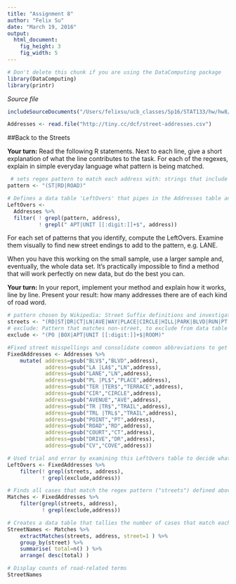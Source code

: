 ```yaml
---
title: "Assignment 8"
author: "Felix Su"
date: "March 19, 2016"
output: 
  html_document:
    fig_height: 3
    fig_width: 5
---
```

<!-- Don't edit in between this line and the one below -->
```r
# Don't delete this chunk if you are using the DataComputing package
library(DataComputing)
library(printr)
```
*Source file* 
```r
includeSourceDocuments("/Users/felixsu/ucb_classes/Sp16/STAT133/hw/hw8/Assignment-8-Su.Rmd")
```
<!-- Don't edit the material above this line -->

```r
Addresses <- read.file("http://tiny.cc/dcf/street-addresses.csv")
```

##Back to the Streets

**Your turn:** Read the following R statements. Next to each line, give a short explanation of what the line contributes to the task. For each of the regexes, explain in simple everyday language what pattern is being matched.
```r
 # sets regex pattern to match each address with: strings that include ST, RD, or ROAD
pattern <- "(ST|RD|ROAD)"

# Defines a data table 'LeftOvers' that pipes in the Addresses table and returns only cases that do not include ST, RD, or ROAD and do not match the new regex ('APT' or 'UNIT' followed by a space and some digits)
LeftOvers <- 
  Addresses %>% 
  filter( ! grepl(pattern, address),
          ! grepl(" APT|UNIT [[:digit:]]+$", address)) 
```

For each set of patterns that you identify, compute the LeftOvers. Examine them visually to find new street endings to add to the pattern, e.g. LANE.

When you have this working on the small sample, use a larger sample and, eventually, the whole data set. It’s practically impossible to find a method that will work perfectly on new data, but do the best you can.

**Your turn:** In your report, implement your method and explain how it works, line by line. Present your result: how many addresses there are of each kind of road word.
```r
# pattern chosen by Wikipedia: Street Suffix definitions and investigation of 'LeftOvers' table
streets <- "(RD|ST|DR|CT|LN|AVE|WAY|PLACE|CIRCLE|HILL|PARK|BLVD|RUN|PT|PKWY|TRAIL|ALLEY|COVE|TERRACE|LOOP|MANOR|FERRY|WOODS|HWY$|PATH|HEIGHTS|SQUARE|WYND)"
# exclude: Pattern that matches non-street, to exclude from data table
exclude <- "(PO |BOX|APT|UNIT [[:digit:]]+$|ROOM)"

#Fixed street misspellings and consolidate common abbreviations to get accurate road-related term counts
FixedAddresses <- Addresses %>% 
    mutate( address=gsub("BLV$","BLVD",address),
            address=gsub("LA |LA$","LN",address),
            address=gsub("LANE","LN",address),
            address=gsub("PL |PL$","PLACE",address),
            address=gsub("TER |TER$","TERRACE",address),
            address=gsub("CIR","CIRCLE",address),
            address=gsub("AVENUE","AVE",address),
            address=gsub("TR |TR$","TRAIL",address),
            address=gsub("TRL |TRL$","TRAIL",address),
            address=gsub("POINT","PT",address),
            address=gsub("ROAD","RD",address),
            address=gsub("COURT","CT",address),
            address=gsub("DRIVE","DR",address),
            address=gsub("CV","COVE",address))

# Used trial and error by examining this LeftOvers table to decide what to add to the regex pattern defined above ("streets")
LeftOvers <- FixedAddresses %>%
    filter(! grepl(streets, address),
           ! grepl(exclude,address))

# Finds all cases that match the regex pattern ("streets") defined above, exluding those that match the pattern ("exclude") defined above
Matches <- FixedAddresses %>%
    filter(grepl(streets, address),
           ! grepl(exclude,address))

# Creates a data table that tallies the number of cases that match each of the patterns defined by the regex pattern ("streets")
StreetNames <- Matches %>%
    extractMatches(streets, address, street=1 ) %>%
    group_by(street) %>% 
    summarise( total=n() ) %>%
    arrange( desc(total) )

# Display counts of road-related terms
StreetNames
```